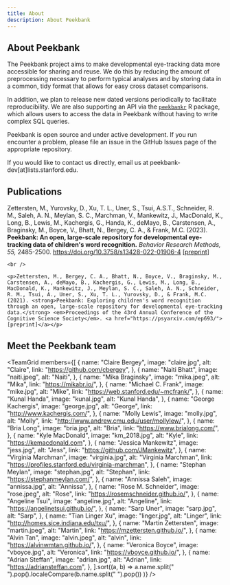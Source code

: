 ```yaml
---
title: About
description: About Peekbank
---
```



## About Peekbank

The Peekbank project aims to make developmental eye-tracking data more accessible for sharing and reuse. We do this by reducing the amount of preprocessing necessary to perform typical analyses and by storing data in a common, tidy format that allows for easy cross dataset comparisons.

In addition, we plan to release new dated versions periodically to facilitate reproducibility. We are also supporting an API via the <a target="_blank" href="https://peekbank.github.io/peekbankr/index.html" className="text-blue-500 hover:text-blue-600"><code>peekbankr</code></a> R package, which allows users to access the data in Peekbank without having to write complex SQL queries.

Peekbank is open source and under active development. If you run encounter a problem, please file an issue in the GitHub Issues page of the appropriate repository.

If you would like to contact us directly, email us at peekbank-dev[at]lists.stanford.edu.

## Publications

<section className="leading-normal tracking-normal [&_p]:my-1">
    <p>Zettersten, M., Yurovsky, D., Xu, T. L., Uner, S., Tsui, A.S.T., Schneider, R. M., Saleh, A. N., Meylan, S. C., Marchman, V., Mankewitz, J., MacDonald, K., Long, B., Lewis, M., Kachergis, G., Handa, K., deMayo, B., Carstensen, A., Braginsky, M., Boyce, V., Bhatt, N., Bergey, C. A., & Frank, M.C. (2023). <strong>Peekbank: An open, large-scale repository for developmental eye-tracking data of children's word recognition.</strong> <em>Behavior Research Methods, 55,</em> 2485-2500. <a href="https://doi.org/10.3758/s13428-022-01906-4">https://doi.org/10.3758/s13428-022-01906-4</a> <a href="https://psyarxiv.com/tgnzv">[preprint]</a></p>

    <br />

    <p>Zettersten, M., Bergey, C. A., Bhatt, N., Boyce, V., Braginsky, M., Carstensen, A., deMayo, B., Kachergis, G., Lewis, M., Long, B., MacDonald, K., Mankewitz, J., Meylan, S. C., Saleh, A. N., Schneider, R. M., Tsui, A., Uner, S., Xu, T. L., Yurovsky, D., & Frank, M.C. (2021). <strong>Peekbank: Exploring children's word recognition through an open, large-scale repository for developmental eye-tracking data.</strong> <em>Proceedings of the 43rd Annual Conference of the Cognitive Science Society</em>. <a href="https://psyarxiv.com/ep693/">[preprint]</a></p>
</section>

## Meet the Peekbank team

<TeamGrid
  members={[
    {
      name: "Claire Bergey",
      image: "claire.jpg",
      alt: "Claire",
      link: "https://github.com/cbergey",
    },
    {
      name: "Naiti Bhatt",
      image: "naiti.jpeg",
      alt: "Naiti",
    },
    {
      name: "Mika Braginsky",
      image: "mika.jpeg",
      alt: "Mika",
      link: "https://mikabr.io/",
    },
    {
      name: "Michael C. Frank",
      image: "mike.jpg",
      alt: "Mike",
      link: "https://web.stanford.edu/~mcfrank/",
    },
    {
      name: "Kunal Handa",
      image: "kunal.jpg",
      alt: "Kunal Handa",
    },
    {
      name: "George Kachergis",
      image: "george.jpg",
      alt: "George",
      link: "http://www.kachergis.com/",
    },
    {
      name: "Molly Lewis",
      image: "molly.jpg",
      alt: "Molly",
      link: "http://www.andrew.cmu.edu/user/mollylew/",
    },
    {
      name: "Bria Long",
      image: "bria.jpg",
      alt: "Bria",
      link: "https://www.brialong.com/",
    },
    {
      name: "Kyle MacDonald",
      image: "km_2018.jpg",
      alt: "Kyle",
      link: "https://kemacdonald.com",
    },
    {
      name: "Jessica Mankewitz",
      image: "jess.jpg",
      alt: "Jess",
      link: "https://github.com/JMankewitz",
    },
    {
      name: "Virginia Marchman",
      image: "virginia.jpg",
      alt: "Virginia Marchman",
      link: "https://profiles.stanford.edu/virginia-marchman",
    },
    {
      name: "Stephan Meylan",
      image: "stephan.jpg",
      alt: "Stephan",
      link: "https://stephanmeylan.com/",
    },
    {
      name: "Annissa Saleh",
      image: "annissa.jpg",
      alt: "Annissa",
    },
    {
      name: "Rose M. Schneider",
      image: "rose.jpeg",
      alt: "Rose",
      link: "https://rosemschneider.github.io/",
    },
    {
      name: "Angeline Tsui",
      image: "angeline.jpg",
      alt: "Angeline",
      link: "https://angelinetsui.github.io/",
    },
    {
      name: "Sarp Uner",
      image: "sarp.jpg",
      alt: "Sarp",
    },
    {
      name: "Tian Linger Xu",
      image: "linger.jpg",
      alt: "Linger",
      link: "http://homes.sice.indiana.edu/txu/",
    },
    {
      name: "Martin Zettersten",
      image: "martin.jpeg",
      alt: "Martin",
      link: "https://mzettersten.github.io/",
    },
    {
      name: "Alvin Tan",
      image: "alvin.jpeg",
      alt: "alvin",
      link: "https://alvinwmtan.github.io/",
    },
    {
      name: "Veronica Boyce",
      image: "vboyce.jpg",
      alt: "Veronica",
      link: "https://vboyce.github.io/",
    },
    {
      name: "Adrian Steffan",
      image: "adrian.jpg",
      alt: "Adrian",
      link: "https://adriansteffan.com",
    },
  ].sort((a, b) =>
    a.name.split(" ").pop().localeCompare(b.name.split(" ").pop())
  )}
/>
